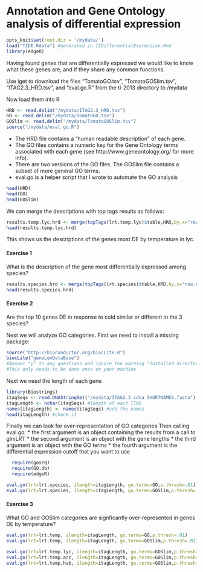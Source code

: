 Annotation and Gene Ontology analysis of differential expression
========================================================

```r
opts_knit$set(root.dir = '/mydata/')
load("TIDE.Rdata") #generated in TIDifferentialExpression.Rmd
library(edgeR)
```

Having found genes that are differentially expressed we would like to know what these genes are, and if they share any common functions.

Use iget to download the files "TomatoGO.tsv", "TomatoGOSlim.tsv", "ITAG2.3_HRD.tsv", and "eval.go.R" from the ti-2013 directory to /mydata

Now load them into R
```r
HRD <- read.delim("/mydata/ITAG2.3_HRD.tsv")
GO <- read.delim("/mydata/TomatoGO.tsv")
GOSlim <- read.delim("/mydata/TomatoGOSlim.tsv")
source("/mydata/eval.go.R")
```

* The HRD file contains a "human readable description" of each gene. 
* The GO files contains a numeric key for the Gene Ontology terms associated with each gene (see http://www.geneontology.org/ for more info).  
* There are two versions of the GO files.  The GOSlim file contains a subset of more general GO terms.
* eval.go is a helper script that I wrote to automate the GO analysis
```r
head(HRD)
head(GO)
head(GOSlim)
```

We can merge the descriptions with top tags results as follows:
```r
results.temp.lyc.hrd <- merge(topTags(lrt.temp.lyc)$table,HRD,by.x="row.names",by.y="ITAG",all.x=T,all.y=F,sort=F)
head(results.temp.lyc.hrd)
```
This shows us the descriptions of the genes most DE by temperature in lyc.

#### Exercise 1
What is the description of the gene most differentially expressed among species?
```r
results.species.hrd <- merge(topTags(lrt.species)$table,HRD,by.x="row.names",by.y="ITAG",all.x=T,all.y=F,sort=F)
head(results.species.hrd)
```

#### Exercise 2
Are the top 10 genes DE in response to cold similar or different in the 3 species?

Next we will analyze GO categories.  First we need to install a missing package:
```r
source("http://bioconductor.org/biocLite.R")
biocLite("geneLenDataBase")
#Answer "y" to any questions and ignore the warning "installed directory not writable..."
#This only needs to be done once on your machine
```

Next we need the length of each gene 
```r
library(Biostrings)
itagSeqs <- read.DNAStringSet("/mydata/ITAG2.3_cdna_SHORTNAMES.fasta") #read the fasta file with the genes
itagLength <- nchar(itagSeqs) #length of each ITAG
names(itagLength) <- names(itagSeqs) #add the names
head(itagLength) #check it
```

Finally we can look for over-representation of GO categories
Then calling eval.go:
 * the first argument is an object containing the results from a call to glmLRT
 * the second argument is an object with the gene lengths
 * the third argument is an object with the GO terms
 * the fourth argument is the differential expression cutoff that you want to use
 
```r
  require(goseq)
  require(GO.db)
  require(edgeR)
``` 

```r
eval.go(lrt=lrt.species, ilength=itagLength, go.terms=GO,p.thresh=.01)
eval.go(lrt=lrt.species, ilength=itagLength, go.terms=GOSlim,p.thresh=.01) 
```

#### Exercise 3
What GO and GOSlim categories are signficantly over-represented in genes DE by temperature?
```r
eval.go(lrt=lrt.temp, ilength=itagLength, go.terms=GO,p.thresh=.01)
eval.go(lrt=lrt.temp, ilength=itagLength, go.terms=GOSlim,p.thresh=.01)
```


```r
eval.go(lrt=lrt.temp.lyc, ilength=itagLength, go.terms=GOSlim,p.thresh=.01)
eval.go(lrt=lrt.temp.arc, ilength=itagLength, go.terms=GOSlim,p.thresh=.01)
eval.go(lrt=lrt.temp.hab, ilength=itagLength, go.terms=GOSlim,p.thresh=.01)
```
